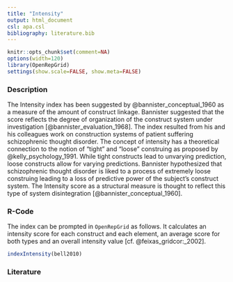 ```yaml
---
title: "Intensity"
output: html_document
csl: apa.csl
bibliography: literature.bib
---
```


```r
knitr::opts_chunk$set(comment=NA)
options(width=120)
library(OpenRepGrid)
settings(show.scale=FALSE, show.meta=FALSE)
```


### Description

The Intensity index has been suggested by @bannister_conceptual_1960 as a measure of the amount of construct linkage. Bannister suggested that the score reflects the degree of organization of the construct system under investigation [@bannister_evaluation_1968]. The index resulted from his and his colleagues work on construction systems of patient suffering schizophrenic thought disorder. The concept of intensity has a theoretical connection to the notion of "tight" and "loose" construing as proposed by @kelly_psychology_1991. While tight constructs lead to unvarying prediction, loose constructs allow for varying predictions. Bannister hypothesized that schizophrenic thought disorder is liked to a process of extremely loose construing leading to a loss of predictive power of the subject’s construct system. The Intensity score as a structural measure is thought to reflect this type of system disintegration [@bannister_conceptual_1960].


### R-Code

The index can be prompted in `OpenRepGrid` as follows. It calculates an intensity score for each construct and each element, an average score for both types and an overall intensity value [cf. @feixas_gridcor:_2002].

```r
indexIntensity(bell2010)
```


### Literature 

<!-- OLD LITERATURE
Bannister, D. (1960). Conceptual structure in thought-disordered schizophrenics. The Journal of mental science, 106, 1230-49.
Bannister, D., & Mair, J. M. M. (1968). The evaluation of personal constructs. London: Academic Press.
Feixas, G., & Cornejo, J. M. (2002). GRIDCOR: Correspondence Analysis for Grid Data (version 4.0). Barcelona: Centro de Terapia Cognitiva. Retrieved from www.terapiacognitiva.net/record.
Kelly, G. A. (1991). The Psychology of Personal Constructs. Volume One: Theory and Personality. Routledge.
-->
